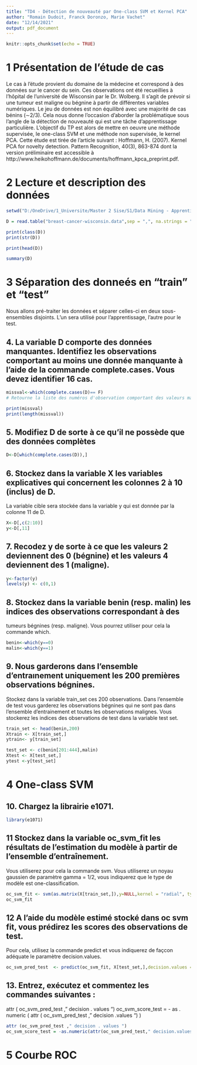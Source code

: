 ---
title: "TD4 - Détection de nouveauté par One-class SVM et Kernel PCA"
author: "Romain Dudoit, Franck Doronzo, Marie Vachet"
date: "12/14/2021"
output: pdf_document
---

```{r setup, include=FALSE}
knitr::opts_chunk$set(echo = TRUE)
```

# 1 Présentation de l'étude de cas

Le cas à l'étude provient du domaine de la médecine et correspond  à des données sur le cancer du sein. 
Ces observations ont été recueillies à l’hôpital de l’université de Wisconsin par le Dr. Wolberg. Il
s’agit de prévoir si une tumeur est maligne ou bégnine à partir de différentes variables numériques. Le
jeu de données est non équilibré avec une majorité de cas bénins (∼2/3). Cela nous donne l’occasion
d’aborder la problématique sous l’angle de la détection de nouveauté qui est une tâche d’apprentissage
particulière. L’objectif du TP est alors de mettre en oeuvre une méthode supervisée, le one-class SVM
et une méthode non supervisée, le kernel PCA. Cette étude est tirée de l’article suivant : Hoffmann,
H. (2007). Kernel PCA for novelty detection. Pattern Recognition, 40(3), 863-874 dont la version
préliminaire est accessible à http://www.heikohoffmann.de/documents/hoffmann_kpca_preprint.pdf.



# 2 Lecture et description des données

```{r}
setwd("D:/OneDrive/1_Universite/Master 2 Sise/S1/Data Mining - Apprentissage statistique/TP4")
```

```{r}
D = read.table("breast-cancer-wisconsin.data",sep = ",", na.strings = "?")
```


```{r}
print(class(D))
print(str(D))
```


```{r}
print(head(D))
```


```{r}
summary(D)
```

# 3 Séparation des donneés en "train" et "test"

Nous allons pré-traiter les données et séparer celles-ci en deux sous-ensembles disjoints. L’un sera utilisé pour l’apprentissage, l’autre pour le test.


## 4. La variable D comporte des données manquantes. Identifiez les observations comportant au moins une donnée manquante à l’aide de la commande complete.cases. Vous devez identifier 16 cas.

```{r}
missval<-which(complete.cases(D)== F)
# Retourne la liste des numéros d'observation comportant des valeurs manquantes 

print(missval)
print(length(missval))
```

## 5. Modifiez D de sorte à ce qu'il ne possède que des données complètes

```{r}
D<-D[which(complete.cases(D)),]
```

## 6. Stockez dans la variable X les variables explicatives qui concernent les colonnes 2 à 10 (inclus) de D. 
La variable cible sera stockée dans la variable y qui est donnée par la colonne 11 de D.

```{r}
X<-D[,c(2:10)]
y<-D[,11]
```

## 7. Recodez y de sorte à ce que les valeurs 2 deviennent des 0 (bégnine) et les valeurs 4 deviennent des 1 (maligne).

```{r}
y<-factor(y)
levels(y) <- c(0,1)
```


## 8. Stockez dans la variable benin (resp. malin) les indices des observations correspondant à des
tumeurs bégnines (resp. maligne). Vous pourrez utiliser pour cela la commande which.

```{r}
benin<-which(y==0)
malin<-which(y==1)
```

## 9. Nous garderons dans l’ensemble d’entraınement uniquement les 200 premières observations bégnines. 
Stockez dans la variable train_set ces 200 observations. Dans l’ensemble de test vous garderez les observations bégnines qui ne sont pas dans l’ensemble d’entrainement et toutes les observations malignes. Vous stockerez les indices des observations de test dans la variable test set.

```{r}
train_set <- head(benin,200)
Xtrain <- X[train_set,]
ytrain<- y[train_set]

test_set <- c(benin[201:444],malin)
Xtest <- X[test_set,]
ytest <-y[test_set]
```


# 4 One-class SVM

## 10. Chargez la librairie e1071.

```{r}
library(e1071)
```

## 11 Stockez dans la variable oc_svm_fit les résultats de l’estimation du modèle à partir de l’ensemble d’entraînement. 
Vous utiliserez pour cela la commande svm. Vous utiliserez un noyau gaussien de paramètre gamma = 1/2, vous indiquerez que le type de modèle est one-classification.

```{r}
oc_svm_fit <- svm(as.matrix(X[train_set,]),y=NULL,kernel = "radial", type ="one-classification" , gamma = 1/2)
oc_svm_fit
```
## 12 A l’aide du modèle estimé stocké dans oc svm fit, vous prédirez les scores des observations de test. 
Pour cela, utilisez la commande predict et vous indiquerez de façcon adéquate le paramètre decision.values.

```{r}
oc_svm_pred_test  <- predict(oc_svm_fit, X[test_set,],decision.values = TRUE)
```

## 13. Entrez, exécutez et commentez les commandes suivantes : 

attr ( oc_svm_pred_test ," decision . values ")
oc_svm_score_test = - as . numeric ( attr ( oc_svm_pred_test ," decision .values ") )

```{r}
attr (oc_svm_pred_test ," decision . values ")
oc_svm_score_test = -as.numeric(attr(oc_svm_pred_test," decision.values "))
```
# 5 Courbe ROC

```{r}
```


```{r}
```


```{r}
```


```{r}
```

